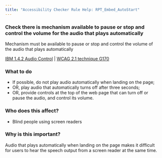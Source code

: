 ```yaml
---
title: "Accessibility Checker Rule Help: RPT_Embed_AutoStart"
---
```


<div className="toolHelp">
<Row>
<Column colLg={11} colMd={5} colSm={4} className="toolMain">

<div id="locLevel"></div>

### Check there is mechanism available to pause or stop and control the volume for the audio that plays automatically
Mechanism must be available to pause or stop and control the volume of the audio that plays automatically

[IBM 1.4.2 Audio Control](https://www.ibm.com/able/guidelines/ci162/audio_control.html) | [WCAG 2.1 technique G170](https://www.w3.org/WAI/WCAG21/Techniques/general/G170)

<div id="locSnippet"></div>

### What to do

* If possible, do not play audio automatically when landing on the page;
* OR, play audio that automatically turns off after three seconds;
* OR, provide controls at the top of the web page that can turn off or pause the audio, and control its volume.


</Column>
<Column colLg={5} colMd={3} colSm={4} className="toolLeft">

### Who does this affect?

* Blind people using screen readers

### Why is this important?

Audio that plays automatically when landing on the page makes it difficult for users to hear the speech output from a screen reader at the same time.

</Column>
</Row>
</div>
